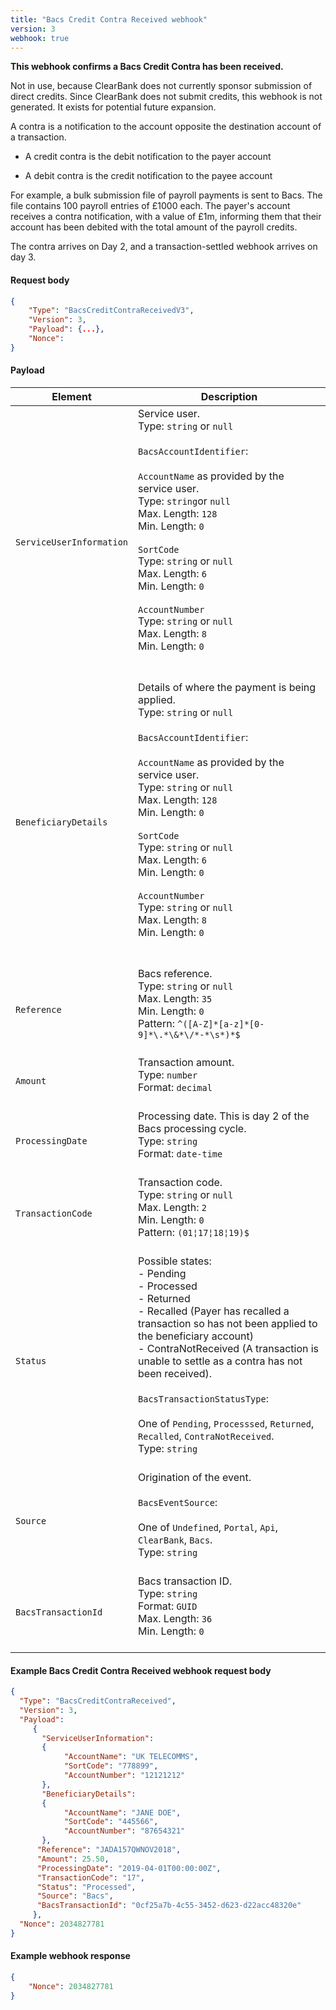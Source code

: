 ```yaml
---
title: "Bacs Credit Contra Received webhook"
version: 3
webhook: true
---
```


**This webhook confirms a Bacs Credit Contra has been received.**


Not in use, because ClearBank does not currently sponsor submission of
direct credits. Since ClearBank does not submit credits, this webhook is
not generated. It exists for potential future expansion.

A contra is a notification to the account opposite the destination
account of a transaction.

-   A credit contra is the debit notification to the payer account

-   A debit contra is the credit notification to the payee account

For example, a bulk submission file of payroll payments is sent to Bacs.
The file contains 100 payroll entries of £1000 each. The payer's account
receives a contra notification, with a value of £1m, informing them that
their account has been debited with the total amount of the payroll
credits.

The contra arrives on Day 2, and a transaction-settled webhook arrives
on day 3.

#### Request body

```json
{
    "Type": "BacsCreditContraReceivedV3",
    "Version": 3,
    "Payload": {...},
    "Nonce":
}
```

#### Payload
| Element                       | Description                                                                                                                                                                                                                                                                                                                                                                                                                                                                                                                                                                                                                                                                                                                                                                                                                             |
|-------------------------------|-----------------------------------------------------------------------------------------------------------------------------------------------------------------------------------------------------------------------------------------------------------------------------------------------------------------------------------------------------------------------------------------------------------------------------------------------------------------------------------------------------------------------------------------------------------------------------------------------------------------------------------------------------------------------------------------------------------------------------------------------------------------------------------------------------------------------------------------|
| `ServiceUserInformation`      |Service user.<br />Type: `string` or `null`<br/><br />`BacsAccountIdentifier`:<br /><br />`AccountName` as provided by the service user.<br />        Type: `string`or `null`<br />        Max. Length: `128`<br />        Min. Length: `0`<br /><br />`SortCode`<br />        Type: `string` or `null`<br />        Max. Length: `6`<br />        Min. Length: `0`<br /> <br /> `AccountNumber`<br />        Type: `string` or `null`<br />        Max. Length: `8`<br />        Min. Length: `0`<br />        <br /><br />                                                                                                                                                                                                                                                                                                                                                                                                                                                                
| `BeneficiaryDetails`          |Details of where the payment is being applied.<br />Type: `string` or `null`<br /><br />`BacsAccountIdentifier`:<br /><br />`AccountName` as provided by the service user.<br />        Type: `string` or `null`<br />        Max. Length: `128`<br />        Min. Length: `0`<br /><br />`SortCode`<br />        Type: `string` or `null`<br />        Max. Length: `6`<br />        Min. Length: `0`<br /> <br /> `AccountNumber`<br />        Type: `string` or `null`<br />        Max. Length: `8`<br />        Min. Length: `0`<br />        <br /><br />                                                                                                                                                                                                                                                                                                                                                                                                                                                                 
| `Reference`                   |Bacs reference. <br />Type: `string` or `null`<br />Max. Length: `35`	<br />Min. Length: `0`<br />Pattern: `^([A-Z]*[a-z]*[0-9]*\.*\&*\/*-*\s*)*$`<br /><br />                                                                                                                                                                                                                                                                                                                                                                                                                                                                 
| `Amount`                      |Transaction amount.<br /> Type: `number`<br />Format: `decimal`<br /><br />                                                                                                                                                                                                                                                                                                                                                                                                                                                              
| `ProcessingDate`              |Processing date. This is day 2 of the Bacs processing cycle.<br />Type: `string` <br />Format: `date-time`<br /><br />                                                                                                                                                                                                                                                                                                                                                                                                                                                              
| `TransactionCode`             |Transaction code.<br /> Type: `string` or `null`<br />Max. Length: `2`<br />Min. Length: `0`<br /> Pattern: `(01¦17¦18¦19)$`<br /> <br />                                                                                                                                                                                                                                                                                                                                                                                                                                                               
| `Status`                      |Possible states: <br/>- Pending<br/>- Processed<br/>- Returned<br/>- Recalled (Payer has recalled a transaction so has not been applied to the beneficiary account)<br/>- ContraNotReceived (A transaction is unable to settle as a contra has not been received).<br /><br />`BacsTransactionStatusType`:<br /><br />One of `Pending`, `Processsed`, `Returned`, `Recalled`, `ContraNotReceived`. <br /> Type: `string` <br /><br />                                                                                                                                                                                                                                                                                                                                                                                                                                                              
| `Source`                      |Origination of the event.<br /><br />`BacsEventSource`:<br /><br />One of `Undefined`, `Portal`, `Api`, `ClearBank`, `Bacs`. <br /> Type: `string` <br /><br />                                                                                                                                                                                                                                                                                                                                                                                                                                                                                                           
| `BacsTransactionId`           |Bacs transaction ID.<br />Type: `string`<br />Format: `GUID`<br/>Max. Length: `36`<br/>Min. Length: `0`<br />  <br />      

#### Example Bacs Credit Contra Received webhook request body

```json
{
  "Type": "BacsCreditContraReceived",
  "Version": 3,
  "Payload":
     {
       "ServiceUserInformation":
       {
            "AccountName": "UK TELECOMMS",
            "SortCode": "778899",
            "AccountNumber": "12121212"
       },
       "BeneficiaryDetails":
       {
            "AccountName": "JANE DOE",
            "SortCode": "445566",
            "AccountNumber": "87654321"
       },
      "Reference": "JADA157QWNOV2018",
      "Amount": 25.50,
      "ProcessingDate": "2019-04-01T00:00:00Z",
      "TransactionCode": "17",
      "Status": "Processed",
      "Source": "Bacs",
      "BacsTransactionId": "0cf25a7b-4c55-3452-d623-d22acc48320e"
     },
  "Nonce": 2034827781
}
```
#### Example webhook response

```json
{
    "Nonce": 2034827781
}
```
